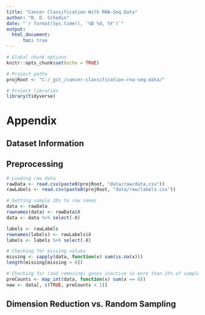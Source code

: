 ```yaml
---
title: "Cancer Classification With RNA-Seq Data"
author: "B. D. Schedin"
date: "`r format(Sys.time(), '%B %d, %Y')`"
output: 
  html_document:
      toc: true
---
```


```r

# Global chunk options
knitr::opts_chunk$set(echo = TRUE)

# Project paths
projRoot <- "C:/_git_/cancer-classification-rna-seq-data/"

# Project libraries
library(tidyverse)

```

# Appendix

## Dataset Information

## Preprocessing
```r

# Loading raw data
rawData <- read.csv(paste0(projRoot, "data/raw/data.csv"))
rawLabels <- read.csv(paste0(projRoot, "data/raw/labels.csv"))

# Setting sample IDs to row names
data <- rawData
rownames(data) <- rawData$X
data <- data %>% select(-X)

labels <- rawLabels
rownames(labels) <- rawLabels$X
labels <- labels %>% select(-X)

# Checking for missing values
missing <- sapply(data, function(x) sum(is.na(x)))
length(missing[missing > 0])

# Checking for (and removing) genes inactive in more than 25% of samples
preCounts <- map_int(data, function(x) sum(x == 0))
new <- data[, c(TRUE, preCounts < 1)]

```


## Dimension Reduction vs. Random Sampling
